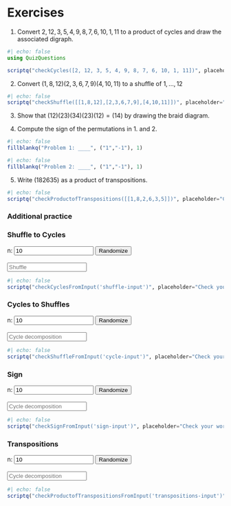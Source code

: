 <script src="/js/permutations.js"></script>
<script>
    function checkCycles(ans) {
        return (input) => {
            const ans_perm = new Permutation(ans);
            const in_perm = new Permutation().parseCycles(input);
            return in_perm.equals(ans_perm);
        }
    }
    function checkCyclesFromInput(input_id) {
        return (input) => {
            const ans = document.getElementById(input_id).value;
            const ans_perm = new Permutation().parseList(ans);
            const in_perm = new Permutation().parseCycles(input);
            return in_perm.equals(ans_perm);
        }
    }
    function checkShuffle(ans) {
        return (input) => {
            const ans_perm = new Permutation(ans);
            const in_perm = new Permutation().parseList(input);
            return in_perm.equals(ans_perm);
        }
    }
    function checkShuffleFromInput(input_id) {
        return (input) => {
            const ans = document.getElementById(input_id).value;
            const ans_perm = new Permutation().parseCycles(ans);
            const in_perm = new Permutation().parseList(input);
            return in_perm.equals(ans_perm);
        }
    }
    function checkProductofTranspositions(ans) {
        return (input) => {
            const ans_perm = new Permutation(ans);
            const cycles = readCycles(input);
            return cycles.every((c) => c.length == 2) && mulCycles(cycles).equals(ans_perm);
        }
    }
    function checkProductofTranspositionsFromInput(input_id) {
        return (input) => {
            const ans = document.getElementById(input_id).value;
            const ans_perm = new Permutation().parseCycles(ans);
            const cycles = readCycles(input);
            return cycles.every((c) => c.length == 2) && mulCycles(cycles).equals(ans_perm);
        }
    }
    function checkSignFromInput(input_id) {
        return (input) => {
            const cycles = document.getElementById(input_id).value;
            const ans = new Permutation().parseCycles(cycles).sign();
            return input == ans;
        }
    }
    function fillRandomShuffle(input_id, n) {
        const p = randomPermutation(n);
        document.getElementById(input_id).value = p.list;
    }
    function fillRandomCycles(input_id, n) {
        const cycles = randomPermutation(n).cycles;
        let str = "";
        for(cycle of cycles) { str += "(" + cycle + ")" }
        document.getElementById(input_id).value = str;
    }
</script>

# Exercises

1. Convert $2, 12, 3, 5, 4, 9, 8, 7, 6, 10, 1, 11$ to a product of cycles and draw the associated digraph.

```julia
#| echo: false
using QuizQuestions

scriptq("checkCycles([2, 12, 3, 5, 4, 9, 8, 7, 6, 10, 1, 11])", placeholder="Check your work")
```

2. Convert $(1,8,12)(2,3,6,7,9)(4,10,11)$ to a shuffle of $1,\dots,12$

```julia
#| echo: false
scriptq("checkShuffle([[1,8,12],[2,3,6,7,9],[4,10,11]])", placeholder="Check your work")
```

3. Show that $(12)(23)(34)(23)(12) = (14)$ by drawing the braid diagram.

4. Compute the sign of the permutations in 1. and 2.

::: {layout-ncol=2 .quiz-question-side-by-side}
```julia
#| echo: false
fillblankq("Problem 1: ____", ("1","-1"), 1)
```
```julia
#| echo: false
fillblankq("Problem 2: ____", ("1","-1"), 1)
```
:::

5. Write $(182635)$ as a product of transpositions.

```julia
#| echo: false
scriptq("checkProductofTranspositions([[1,8,2,6,3,5]])", placeholder="Check your work")
```

### Additional practice {.unnumbered}

::: panel-tabset

### Shuffle to Cycles

::: {.mx-2}
<label for="n-shuffle">n:</label>
<input type="number" id="n-shuffle" value="10">
<input type="button" id="shuffle-randomize" value="Randomize" onclick="fillRandomShuffle('shuffle-input', document.getElementById('n-shuffle').value)">
<br><br>
<input id="shuffle-input" class="form-control" placeholder="Shuffle">
:::

```julia
#| echo: false
scriptq("checkCyclesFromInput('shuffle-input')", placeholder="Check your work")
```

### Cycles to Shuffles

::: {.mx-2}
<label for="n-cycle">n:</label>
<input type="number" id="n-cycle" value="10">
<input type="button" id="cycle-randomize" value="Randomize" onclick="fillRandomCycles('cycle-input', document.getElementById('n-cycle').value)">
<br><br>
<input id="cycle-input" class="form-control" placeholder="Cycle decomposition">
:::

```julia
#| echo: false
scriptq("checkShuffleFromInput('cycle-input')", placeholder="Check your work")
```

### Sign
::: {.mx-2}
<label for="n-sign">n:</label>
<input type="number" id="n-sign" value="10">
<input type="button" id="sign-randomize" value="Randomize" onclick="fillRandomCycles('sign-input', document.getElementById('n-sign').value)">
<br><br>
<input id="sign-input" class="form-control" placeholder="Cycle decomposition">
:::

```julia
#| echo: false
scriptq("checkSignFromInput('sign-input')", placeholder="Check your work")
```

### Transpositions
::: {.mx-2}
<label for="n-transpositions">n:</label>
<input type="number" id="n-transpositions" value="10">
<input type="button" id="transpositions-randomize" value="Randomize" onclick="fillRandomCycles('transpositions-input', document.getElementById('n-transpositions').value)">
<br><br>
<input id="transpositions-input" class="form-control" placeholder="Cycle decomposition">
:::

```julia
#| echo: false
scriptq("checkProductofTranspositionsFromInput('transpositions-input')", placeholder="Check your work")
```

:::
